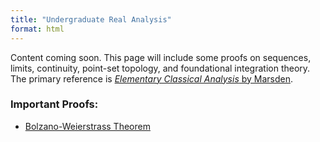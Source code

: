 ```yaml
---
title: "Undergraduate Real Analysis"
format: html
---
```


Content coming soon. This page will include some proofs on sequences, limits, continuity, point-set topology, and foundational integration theory. The primary reference is [_Elementary Classical Analysis_ by Marsden](https://books.google.com/books/about/Elementary_Classical_Analysis.html?id=mMBY5jdjGfoC&source=kp_book_description).


### Important Proofs: 
- [Bolzano-Weierstrass Theorem](pdfs/proof-BW.pdf)
<!-- - [Heine-Borel Theorem](pdfs/proof-HB.pdf) -->